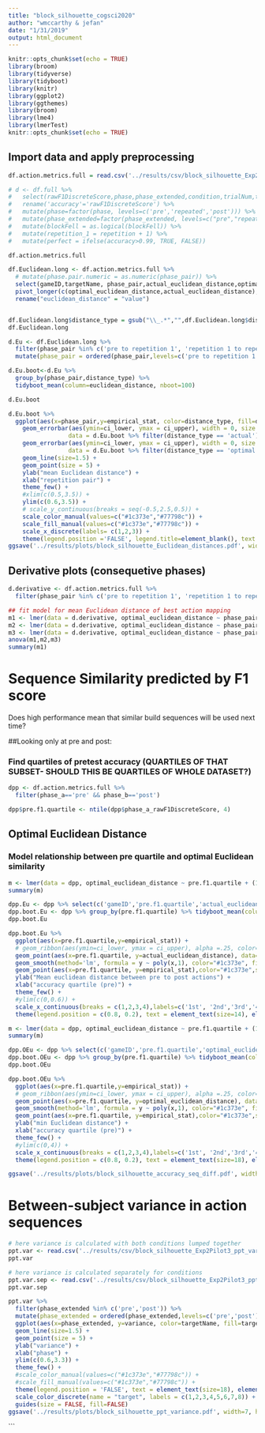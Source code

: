```yaml
---
title: "block_silhouette_cogsci2020"
author: "wmccarthy & jefan"
date: "1/31/2019"
output: html_document
---
```


```r
knitr::opts_chunk$set(echo = TRUE)
library(broom)
library(tidyverse)
library(tidyboot)
library(knitr)
library(ggplot2)
library(ggthemes)
library(broom)
library(lme4)
library(lmerTest)
knitr::opts_chunk$set(echo = TRUE)
```

## Import data and apply preprocessing

```r
df.action.metrics.full = read.csv('../results/csv/block_silhouette_Exp2Pilot3_rep_distances.csv')

# d <- df.full %>% 
#   select(rawF1DiscreteScore,phase,phase_extended,condition,trialNum,targetName,gameID,numBlocks,repetition,blockFell,buildTime,buggy) %>% 
#   rename('accuracy'='rawF1DiscreteScore') %>%
#   mutate(phase=factor(phase, levels=c('pre','repeated','post'))) %>%
#   mutate(phase_extended=factor(phase_extended, levels=c("pre","repeated","post"))) %>%
#   mutate(blockFell = as.logical(blockFell)) %>%
#   mutate(repetition_1 = repetition + 1) %>%
#   mutate(perfect = ifelse(accuracy>0.99, TRUE, FALSE))

```

```r
df.action.metrics.full
```

```r
df.Euclidean.long <- df.action.metrics.full %>% 
  # mutate(phase.pair.numeric = as.numeric(phase_pair)) %>% 
  select(gameID,targetName, phase_pair,actual_euclidean_distance,optimal_euclidean_distance) %>%
  pivot_longer(c(optimal_euclidean_distance,actual_euclidean_distance), names_to='distance_type') %>% 
  rename("euclidean_distance" = "value")


df.Euclidean.long$distance_type = gsub("\\_.*","",df.Euclidean.long$distance_type)
df.Euclidean.long
```


```r

d.Eu <- df.Euclidean.long %>% 
  filter(phase_pair %in% c('pre to repetition 1', 'repetition 1 to repetition 2','repetition 2 to post')) %>% 
  mutate(phase_pair = ordered(phase_pair,levels=c('pre to repetition 1', 'repetition 1 to repetition 2','repetition 2 to post')))

d.Eu.boot<-d.Eu %>%
  group_by(phase_pair,distance_type) %>%
  tidyboot_mean(column=euclidean_distance, nboot=100)

d.Eu.boot
```

```r
d.Eu.boot %>%
  ggplot(aes(x=phase_pair,y=empirical_stat, color=distance_type, fill=distance_type, group = distance_type)) +
    geom_errorbar(aes(ymin=ci_lower, ymax = ci_upper), width = 0, size = 1.5,
                 data = d.Eu.boot %>% filter(distance_type == 'actual')) +  
    geom_errorbar(aes(ymin=ci_lower, ymax = ci_upper), width = 0, size = 1.5,
                 data = d.Eu.boot %>% filter(distance_type == 'optimal')) +
    geom_line(size=1.5) +
    geom_point(size = 5) +
    ylab("mean Euclidean distance") +
    xlab("repetition pair") +
    theme_few() +
    #xlim(c(0.5,3.5)) +  
    ylim(c(0.6,3.5)) +
    # scale_y_continuous(breaks = seq(-0.5,2.5,0.5)) +
    scale_color_manual(values=c("#1c373e","#77798c")) +
    scale_fill_manual(values=c("#1c373e","#77798c")) +
    scale_x_discrete(labels= c(1,2,3)) + 
    theme(legend.position ='FALSE', legend.title=element_blank(), text = element_text(size=18), element_line(size=1), element_rect(size=2, color="#00000"))
ggsave('../results/plots/block_silhouette_Euclidean_distances.pdf', width=7, height = 10, units='cm', useDingbats = F)
```

<!-- ```{r displacement} -->
<!-- d.disp <- df.action.metrics.full %>%  -->
<!--   filter(condition=='repeated') %>%  -->
<!--   filter(phase_pair %in% c('pre to post', 'repetition 1 to post','repetition 2 to post')) -->
<!-- ``` -->


<!-- ```{r} -->
<!-- ## fit model for temporal distance -->
<!-- m1 <- lmer(data = d.disp, temporal_similarity ~ phase_pair + (1 | gameID) + (1 | targetName)) -->
<!-- m2 <- lmer(data = d.disp, temporal_similarity ~ phase_pair + phase_a_rawF1DiscreteScore + (1 | gameID) + (1 | targetName)) -->
<!-- m3 <- lmer(data = d.disp, temporal_similarity ~ phase_pair * phase_a_rawF1DiscreteScore + (1 | gameID) + (1 | targetName)) -->

<!-- anova(m1, m2, m3) -->
<!-- summary(m2) -->
<!-- ``` -->



<!-- ```{r} -->
<!-- ## fit model for mean Euclidean distance of best action mapping -->
<!-- m1 <- lmer(data = d.disp, optimal_euclidean_distance ~ phase_pair + (1 | gameID) + (1 | targetName)) -->
<!-- m2 <- lmer(data = d.disp, optimal_euclidean_distance ~ phase_pair + phase_a_rawF1DiscreteScore + (1 | gameID) + (1 | targetName)) -->
<!-- m3 <- lmer(data = d.disp, optimal_euclidean_distance ~ phase_pair * phase_a_rawF1DiscreteScore + (1 | gameID) + (1 | targetName)) -->

<!-- anova(m1,m2,m3) -->
<!-- summary(m1) -->
<!-- ``` -->


## Derivative plots (consequetive phases)

```r
d.derivative <- df.action.metrics.full %>% 
  filter(phase_pair %in% c('pre to repetition 1', 'repetition 1 to repetition 2','repetition 2 to post'))
```

```r
## fit model for mean Euclidean distance of best action mapping
m1 <- lmer(data = d.derivative, optimal_euclidean_distance ~ phase_pair + (1 | gameID) + (1 | targetName))
m2 <- lmer(data = d.derivative, optimal_euclidean_distance ~ phase_pair + phase_a_rawF1DiscreteScore + (1 | gameID) + (1 | targetName))
m3 <- lmer(data = d.derivative, optimal_euclidean_distance ~ phase_pair * phase_a_rawF1DiscreteScore + (1 | gameID) + (1 | targetName))
anova(m1,m2,m3)
summary(m1)
```


# Sequence Similarity predicted by F1 score
Does high performance mean that similar build sequences will be used next time?

##Looking only at pre and post:

### Find quartiles of pretest accuracy (QUARTILES OF THAT SUBSET- SHOULD THIS BE QUARTILES OF WHOLE DATASET?)
```r
dpp <- df.action.metrics.full %>% 
  filter(phase_a=='pre' && phase_b=='post')

dpp$pre.f1.quartile <- ntile(dpp$phase_a_rawF1DiscreteScore, 4) 
```


<!-- ## Temporal similarity -->

<!-- ### Model relationship between pre quartile and temporal similarity -->
<!-- ```{r} -->
<!-- m <- lmer(data = dpp, temporal_similarity ~ pre.f1.quartile + (1 | gameID)) -->
<!-- summary(m) -->
<!-- ``` -->

<!-- ### Bootstrap temporal similarity by quartile -->
<!-- ```{r} -->

<!-- dpp.T <- dpp %>% select(c('gameID','pre.f1.quartile','temporal_similarity')) -->
<!-- dpp.boot.T <- dpp.T %>% group_by(pre.f1.quartile) %>% tidyboot_mean(column=temporal_similarity, nboot=100) -->
<!-- dpp.boot.T -->
<!-- ``` -->

<!-- ```{r} -->
<!-- dpp.boot.T %>% -->
<!--   ggplot(aes(x=pre.f1.quartile,y=empirical_stat)) + -->
<!--   # geom_ribbon(aes(ymin=ci_lower, ymax = ci_upper), alpha =.25, color="#1c373e", fill="#1c373e") + -->
<!--   geom_point(aes(x=pre.f1.quartile, y=temporal_similarity), data=dpp.T, size = 3, alpha = 0.5, color="#b1c4c9") + -->
<!--   geom_smooth(method='lm', formula = y ~ poly(x,1), color="#1c373e", fill="#b1c4c9") + -->
<!--   geom_point(aes(x=pre.f1.quartile, y=empirical_stat),color="#1c373e",size = 5) + -->
<!--   ylab("temporal similarity between pre to post") + -->
<!--   xlab("accuracy quartile (pre)") + -->
<!--   theme_few() + -->
<!--   #ylim(c(0,0.6)) + -->
<!--   scale_x_continuous(breaks = c(1,2,3,4),labels=c('1st', '2nd','3rd','4th')) + -->
<!--   theme(legend.position = c(0.8, 0.2), text = element_text(size=14), element_line(size=1), element_rect(size=2, color="#00000")) -->
<!-- ``` -->


## Optimal Euclidean Distance

### Model relationship between pre quartile and optimal Euclidean similarity
```r
m <- lmer(data = dpp, optimal_euclidean_distance ~ pre.f1.quartile + (1 | gameID) +  (1 | targetName))
summary(m)
```

```r
dpp.Eu <- dpp %>% select(c('gameID','pre.f1.quartile','actual_euclidean_distance'))
dpp.boot.Eu <- dpp %>% group_by(pre.f1.quartile) %>% tidyboot_mean(column=actual_euclidean_distance, nboot=100)
dpp.boot.Eu
```

```r
dpp.boot.Eu %>%
  ggplot(aes(x=pre.f1.quartile,y=empirical_stat)) +
  # geom_ribbon(aes(ymin=ci_lower, ymax = ci_upper), alpha =.25, color="#1c373e", fill="#1c373e") +
  geom_point(aes(x=pre.f1.quartile, y=actual_euclidean_distance), data=dpp.Eu, size = 3, alpha = 0.5, color="#b1c4c9") +
  geom_smooth(method='lm', formula = y ~ poly(x,1), color="#1c373e", fill="#b1c4c9") +
  geom_point(aes(x=pre.f1.quartile, y=empirical_stat),color="#1c373e",size = 5) +
  ylab("Mean euclidean distance between pre to post actions") +
  xlab("accuracy quartile (pre)") +
  theme_few() +
  #ylim(c(0,0.6)) +
  scale_x_continuous(breaks = c(1,2,3,4),labels=c('1st', '2nd','3rd','4th')) +
  theme(legend.position = c(0.8, 0.2), text = element_text(size=14), element_line(size=1), element_rect(size=2, color="#00000"))
```

```r
m <- lmer(data = dpp, optimal_euclidean_distance ~ pre.f1.quartile + (1 | gameID) + (1 | targetName))
summary(m)
```

```r
dpp.OEu <- dpp %>% select(c('gameID','pre.f1.quartile','optimal_euclidean_distance'))
dpp.boot.OEu <- dpp %>% group_by(pre.f1.quartile) %>% tidyboot_mean(column=optimal_euclidean_distance, nboot=100)
dpp.boot.OEu
```

```r
dpp.boot.OEu %>%
  ggplot(aes(x=pre.f1.quartile,y=empirical_stat)) +
  # geom_ribbon(aes(ymin=ci_lower, ymax = ci_upper), alpha =.25, color="#1c373e", fill="#1c373e") +
  geom_point(aes(x=pre.f1.quartile, y=optimal_euclidean_distance), data=dpp.OEu, size = 3, alpha = 0.5, color="#b1c4c9") +
  geom_smooth(method='lm', formula = y ~ poly(x,1), color="#1c373e", fill="#b1c4c9") +
  geom_point(aes(x=pre.f1.quartile, y=empirical_stat),color="#1c373e",size = 5) +
  ylab("min Euclidean distance") +
  xlab("accuracy quartile (pre)") +
  theme_few() +
  #ylim(c(0,4)) +
  scale_x_continuous(breaks = c(1,2,3,4),labels=c('1st', '2nd','3rd','4th')) +
  theme(legend.position = c(0.8, 0.2), text = element_text(size=18), element_line(size=1), element_rect(size=2, color="#00000"))

ggsave('../results/plots/block_silhouette_accuracy_seq_diff.pdf', width=15, height = 10, units='cm', useDingbats = F)
```


# Between-subject variance in action sequences
```r
# here variance is calculated with both conditions lumped together
ppt.var <- read.csv('../results/csv/block_silhouette_Exp2Pilot3_ppt_variance.csv')
ppt.var

# here variance is calculated separately for conditions
ppt.var.sep <- read.csv('../results/csv/block_silhouette_Exp2Pilot3_ppt_variance_separate.csv')
ppt.var.sep
```

```r
ppt.var %>% 
  filter(phase_extended %in% c('pre','post')) %>% 
  mutate(phase_extended = ordered(phase_extended,levels=c('pre','post'))) %>%
  ggplot(aes(x=phase_extended, y=variance, color=targetName, fill=targetName, group = targetName)) +
  geom_line(size=1.5) +
  geom_point(size = 5) +
  ylab("variance") +
  xlab("phase") +
  ylim(c(0.6,3.3)) + 
  theme_few() +
  #scale_color_manual(values=c("#1c373e","#77798c")) +
  #scale_fill_manual(values=c("#1c373e","#77798c")) +
  theme(legend.position = 'FALSE', text = element_text(size=18), element_line(size=1), element_rect(size=2, color="#00000")) +
  scale_color_discrete(name = "target", labels = c(1,2,3,4,5,6,7,8)) +
  guides(size = FALSE, fill=FALSE)
ggsave('../results/plots/block_silhouette_ppt_variance.pdf', width=7, height = 10, units='cm', useDingbats = F)
```

```